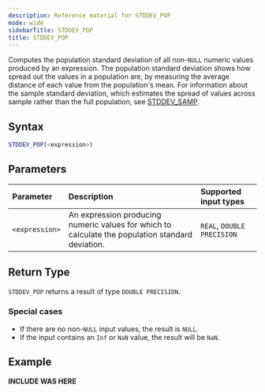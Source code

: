 ```yaml
---
description: Reference material for STDDEV_POP
mode: wide
sidebarTitle: STDDEV_POP
title: STDDEV_POP
---
```



Computes the population standard deviation of all non-`NULL` numeric values produced by an expression. The population standard deviation shows how spread out the values in a population are, by measuring the average distance of each value from the population's mean.
For information about the sample standard deviation, which estimates the spread of values across sample rather than the full population, see [STDDEV_SAMP](/functions-reference/aggregation/stddev-samp).

## Syntax


```sql
STDDEV_POP(<expression>)
```
## Parameters 


| Parameter | Description               | Supported input types |
| :--------- | :----------------------------------- | :--------|
| `<expression>`  | An expression producing numeric values for which to calculate the population standard deviation. | `REAL`, `DOUBLE PRECISION` |

## Return Type
`STDDEV_POP` returns a result of type `DOUBLE PRECISION`. 


### Special cases
- If there are no non-`NULL` input values, the result is `NULL`.
- If the input contains an `Inf` or `NaN` value, the result will be `NaN`.

## Example


**INCLUDE WAS HERE**


